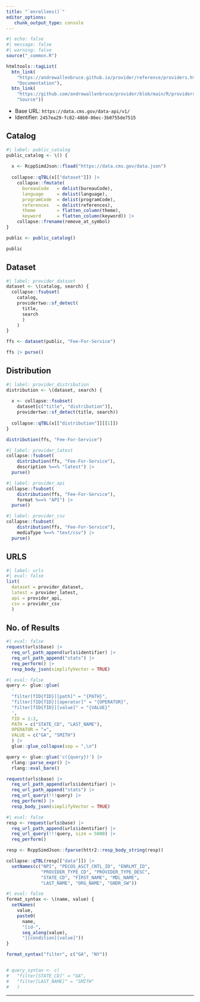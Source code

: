 ```yaml
---
title: "`enrollees()`"
editor_options: 
   chunk_output_type: console
---
```


```r
#| echo: false
#| message: false
#| warning: false
source("_common.R")

htmltools::tagList(
  btn_link(
    "https://andrewallenbruce.github.io/provider/reference/providers.html",
    "Documentation"),
  btn_link(
    "https://github.com/andrewallenbruce/provider/blob/main/R/providers.R", 
    "Source"))
```

   * Base URL: `https://data.cms.gov/data-api/v1/`
   * Identifier: `2457ea29-fc82-48b0-86ec-3b0755de7515`

## Catalog

```r
#| label: public_catalog
public_catalog <- \() {
  
  x <- RcppSimdJson::fload("https://data.cms.gov/data.json")
  
  collapse::qTBL(x[["dataset"]]) |>
    collapse::fmutate(
      bureauCode   = delist(bureauCode),
      language     = delist(language),
      programCode  = delist(programCode),
      references   = delist(references),
      theme        = flatten_column(theme),
      keyword      = flatten_column(keyword)) |>
    collapse::frename(remove_at_symbol)
}

public <- public_catalog()

public
```

## Dataset

```r
#| label: provider_dataset
dataset <- \(catalog, search) {
  collapse::fsubset(
    catalog, 
    providertwo::sf_detect(
      title, 
      search
      )
    )
}

ffs <- dataset(public, "Fee-For-Service")

ffs |> purse()
```


## Distribution

```r
#| label: provider_distribution
distribution <- \(dataset, search) {
  
  x <- collapse::fsubset(
    dataset[c("title", "distribution")], 
    providertwo::sf_detect(title, search))
  
  collapse::qTBL(x[["distribution"]][[1]])
}

distribution(ffs, "Fee-For-Service")
```


```r
#| label: provider_latest
collapse::fsubset(
    distribution(ffs, "Fee-For-Service"), 
    description %==% "latest") |> 
  purse()
```


```r
#| label: provider_api
collapse::fsubset(
    distribution(ffs, "Fee-For-Service"), 
    format %==% "API") |> 
  purse()
```


```r
#| label: provider_csv
collapse::fsubset(
    distribution(ffs, "Fee-For-Service"), 
    mediaType %==% "text/csv") |> 
  purse()
```

## URLS

```r
#| label: urls
#| eval: false
list(
  dataset = provider_dataset, 
  latest = provider_latest,
  api = provider_api,
  csv = provider_csv
  )
```


## No. of Results

```r
#| eval: false
request(urls$base) |> 
  req_url_path_append(urls$identifier) |> 
  req_url_path_append("stats") |> 
  req_perform() |> 
  resp_body_json(simplifyVector = TRUE)
```

```r
#| eval: false
query <- glue::glue(
  '
  "filter[fID{fID}][path]" = "{PATH}",
  "filter[fID{fID}][operator]" = "{OPERATOR}",
  "filter[fID{fID}][value]" = "{VALUE}"
  ', 
  fID = 1:2, 
  PATH = c("STATE_CD", "LAST_NAME"), 
  OPERATOR = "=",
  VALUE = c("GA", "SMITH")
  ) |> 
  glue::glue_collapse(sep = ",\n")

query <- glue::glue('c({query})') |> 
  rlang::parse_expr() |> 
  rlang::eval_bare()

request(urls$base) |> 
  req_url_path_append(urls$identifier) |> 
  req_url_path_append("stats") |> 
  req_url_query(!!!query) |> 
  req_perform() |> 
  resp_body_json(simplifyVector = TRUE)
```

```r
#| eval: false
resp <- request(urls$base) |> 
  req_url_path_append(urls$identifier) |> 
  req_url_query(!!!query, size = 5000) |> 
  req_perform()

resp <- RcppSimdJson::fparse(httr2::resp_body_string(resp))

collapse::qTBL(resp[["data"]]) |>
  setNames(c("NPI", "PECOS_ASCT_CNTL_ID", "ENRLMT_ID", 
             "PROVIDER_TYPE_CD", "PROVIDER_TYPE_DESC", 
             "STATE_CD", "FIRST_NAME", "MDL_NAME", 
             "LAST_NAME", "ORG_NAME", "GNDR_SW"))
```


```r
#| eval: false
format_syntax <- \(name, value) {
  setNames(
    value, 
    paste0(
      name, 
      "[id-", 
      seq_along(value), 
      "][condition][value]"))
}

format_syntax("filter", c("GA", "NY"))


# query_syntax <- c(
#   "filter[STATE_CD]" = "GA",
#   "filter[LAST_NAME]" = "SMITH"
#   )
```

--------------------------------------------------------------------------------
